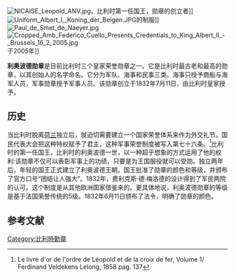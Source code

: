 {{Infobox order
|name= 利奥波德勋章<br />''Ordre de Léopold''<br />''Leopoldsorde''
|image= [[Image:Order_Leopold_AEAColl.jpg|200px]]
|caption= 利奥波德勋章<br>（公民大绶胸星）
|awarded_by= {{flagicon|Belgium}}[[比利时国王|比利时国王]]
|type= 五级荣誉勋章
|motto= ''L'UNION FAIT LA FORCE'' -<br />''EENDRACHT MAAKT MACHT''<br />''EINIGKEIT MACHT STARK''<br />（团结让人强大）
|day= Awarded on 8 April ([[Birthday|Birthday]] of [[Albert_I_of_Belgium|King Albert I]]) and 15 November ([[King's_Feast|King's Feast]]), and for obliging cases on 21 July ([[National_Day|Belgian national holiday]]).
|eligibility= 比利时及外国公民
|for= 对比利时国家或社会有功绩的人
|status=授予中
|head_title= 授勋者
|head= [[菲利普_(比利时国王)|菲利普国王]]陛下
|head2_title= 
|head2=
|grades= {{plainlist|
*大绶
*大军官（始于1938年）
*指挥官
*军官
*骑士(OL)
}}
|former_grades= 
|established=1832年7月11日
|first_induction = {{flag|France}}[[工程兵|工程兵]] Valentin Ausseil
|last_induction  = 
|total= 
|recipients= 
|higher= ''无（最高）''
|lower= [[非洲之星勋章|非洲之星勋章]]
|image2= [[File:Chevalier_Ordre_de_Leopold.png|124px]]<br>缎带（骑士）

}}
[[File:NICAISE_Leopold_ANV.jpg|thumb]]，比利时第一任国王，勋章的创立者]]
[[File:Uniform_Albert_I,_Koning_der_Belgen.JPG|thumbnail]]的制服]]
[[File:Paul_de_Smet_de_Naeyer.jpg|thumb]]
[[File:Cropped_Amb_Federico_Cuello_Presents_Credentials_to_King_Albert_II_-_Brussels_16_2_2005.jpg|thumb]]于2005年]]

'''利奥波德勋章'''是目前比利时三个皇家荣誉勋章之一。它是比利时最古老和最高的勋章，以其创始人的名字命名。它分为军队、海事和民事三类。海事只授予商船与海军人员，军事勋章授予军事人员。该勋章创立于1832年7月11日，由比利时皇家授予。
==历史==
当比利时脱离[[荷兰|荷兰]]独立后，就迫切需要建立一个国家荣誉体系来作为外交礼节。国民代表大会把这种特权赋予了君主，这种军事荣誉制度被写入第七十六条。<ref>Le livre d'or de l'ordre de Léopold et de la croix de fer, Volume 1/ Ferdinand Veldekens Lelong, 1858 pag. 137</ref>比利时的第一任国王，比利时的利奥波德一世，以一种超乎想象的方式运用了他的权利:该勋章不仅可以表彰军事上的功绩，只要是为王国服役就可以受勋。独立两年后，年轻的国王正式建立了利奥波德王朝。国王批准了勋章的颜色和等级，并颁布了官方口号“团结让人强大”。1832年，费利克斯·德·梅洛德的设计得到了军民两院的认可。这个制度是从其他欧洲国家借鉴来的。更具体地说，利奥波德勋章的等级是基于法国荣誉传统的5级。1832年6月11日颁布了法令，明确了勋章的颜色。

==参考文献==
{{reflist}}
[[Category:比利時勳章|Category:比利時勳章]]